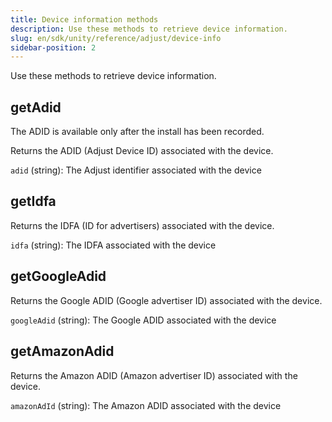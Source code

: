 ```yaml
---
title: Device information methods
description: Use these methods to retrieve device information.
slug: en/sdk/unity/reference/adjust/device-info
sidebar-position: 2
---
```


Use these methods to retrieve device information.

<Function>

## getAdid

<Callout type="note">

The ADID is available only after the install has been recorded.

</Callout>

Returns the ADID (Adjust Device ID) associated with the device.

<slot slot="signature">


<GetAdidSig />

</slot>

<slot slot="snippet">


<GetAdid />

</slot>

<slot slot="returns">

`adid` (string): The Adjust identifier associated with the device

</slot>

</Function>

<Function>

## getIdfa

Returns the IDFA (ID for advertisers) associated with the device.

<slot slot="signature">


<GetIdfaSig />

</slot>

<slot slot="snippet">


<GetIdfa />

</slot>

<slot slot="returns">

`idfa` (string): The IDFA associated with the device

</slot>

</Function>

<Function>

## getGoogleAdid

Returns the Google ADID (Google advertiser ID) associated with the device.

<slot slot="signature">


<GetGoogleAdidSig />

</slot>

<slot slot="snippet">


<GetGoogleAdid />

</slot>

<slot slot="returns">

`googleAdid` (string): The Google ADID associated with the device

</slot>

</Function>

<Function>

## getAmazonAdid

Returns the Amazon ADID (Amazon advertiser ID) associated with the device.

<slot slot="signature">


<GetAmazonAdidSig />

</slot>

<slot slot="snippet">


<GetAmazonAdid />

</slot>

<slot slot="returns">

`amazonAdId` (string): The Amazon ADID associated with the device

</slot>

</Function>
